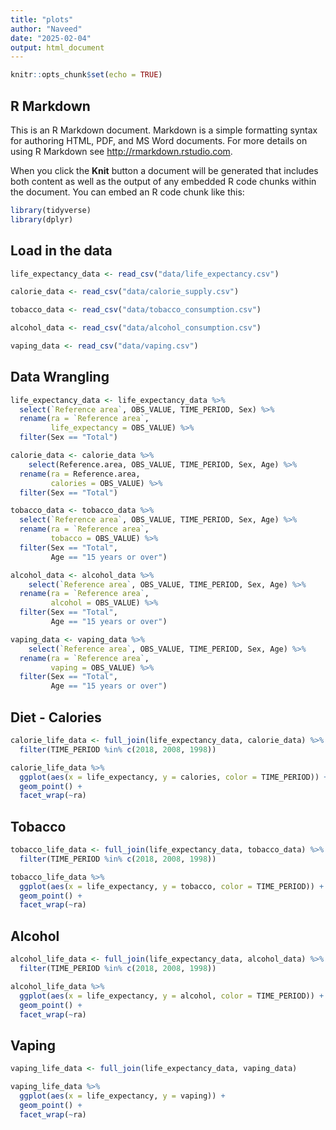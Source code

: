 ```yaml
---
title: "plots"
author: "Naveed"
date: "2025-02-04"
output: html_document
---
```


```r
knitr::opts_chunk$set(echo = TRUE)
```

## R Markdown

This is an R Markdown document. Markdown is a simple formatting syntax for authoring HTML, PDF, and MS Word documents. For more details on using R Markdown see <http://rmarkdown.rstudio.com>.

When you click the **Knit** button a document will be generated that includes both content as well as the output of any embedded R code chunks within the document. You can embed an R code chunk like this:

```r
library(tidyverse)
library(dplyr)
```

## Load in the data

```r
life_expectancy_data <- read_csv("data/life_expectancy.csv")

calorie_data <- read_csv("data/calorie_supply.csv")

tobacco_data <- read_csv("data/tobacco_consumption.csv")

alcohol_data <- read_csv("data/alcohol_consumption.csv")  

vaping_data <- read_csv("data/vaping.csv")
```

## Data Wrangling

```r
life_expectancy_data <- life_expectancy_data %>% 
  select(`Reference area`, OBS_VALUE, TIME_PERIOD, Sex) %>%
  rename(ra = `Reference area`,
         life_expectancy = OBS_VALUE) %>% 
  filter(Sex == "Total")

calorie_data <- calorie_data %>% 
    select(Reference.area, OBS_VALUE, TIME_PERIOD, Sex, Age) %>%
  rename(ra = Reference.area,
         calories = OBS_VALUE) %>% 
  filter(Sex == "Total")

tobacco_data <- tobacco_data %>% 
  select(`Reference area`, OBS_VALUE, TIME_PERIOD, Sex, Age) %>%
  rename(ra = `Reference area`,
         tobacco = OBS_VALUE) %>% 
  filter(Sex == "Total",
         Age == "15 years or over")

alcohol_data <- alcohol_data %>% 
    select(`Reference area`, OBS_VALUE, TIME_PERIOD, Sex, Age) %>%
  rename(ra = `Reference area`,
         alcohol = OBS_VALUE) %>% 
  filter(Sex == "Total",
         Age == "15 years or over")

vaping_data <- vaping_data %>% 
    select(`Reference area`, OBS_VALUE, TIME_PERIOD, Sex, Age) %>%
  rename(ra = `Reference area`,
         vaping = OBS_VALUE) %>% 
  filter(Sex == "Total",
         Age == "15 years or over")
```

## Diet - Calories

```r
calorie_life_data <- full_join(life_expectancy_data, calorie_data) %>% 
  filter(TIME_PERIOD %in% c(2018, 2008, 1998))

calorie_life_data %>% 
  ggplot(aes(x = life_expectancy, y = calories, color = TIME_PERIOD)) + 
  geom_point() +
  facet_wrap(~ra)
```

## Tobacco

```r
tobacco_life_data <- full_join(life_expectancy_data, tobacco_data) %>% 
  filter(TIME_PERIOD %in% c(2018, 2008, 1998))

tobacco_life_data %>% 
  ggplot(aes(x = life_expectancy, y = tobacco, color = TIME_PERIOD)) + 
  geom_point() +
  facet_wrap(~ra)
```

## Alcohol

```r
alcohol_life_data <- full_join(life_expectancy_data, alcohol_data) %>% 
  filter(TIME_PERIOD %in% c(2018, 2008, 1998))

alcohol_life_data %>% 
  ggplot(aes(x = life_expectancy, y = alcohol, color = TIME_PERIOD)) + 
  geom_point() +
  facet_wrap(~ra)
```

## Vaping

```r
vaping_life_data <- full_join(life_expectancy_data, vaping_data)

vaping_life_data %>% 
  ggplot(aes(x = life_expectancy, y = vaping)) + 
  geom_point() +
  facet_wrap(~ra)
```